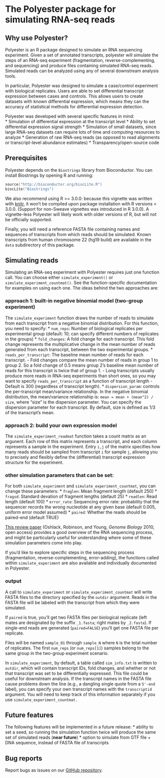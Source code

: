 <!--
%\VignetteEngine{knitr::knitr}
%\VignetteIndexEntry{Simulating RNA-seq reads with Polyester}
-->

# The Polyester package for simulating RNA-seq reads

## Why use Polyester?

Polyester is an R package designed to simulate an RNA sequencing experiment. Given a set of annotated transcripts, polyester will simulate the steps of an RNA-seq experiment (fragmentation, reverse-complementing, and sequencing) and produce files containing simulated RNA-seq reads. Simulated reads can be analyzed using any of several downstream analysis tools. 

In particular, Polyester was designed to simulate a case/control experiment with biological replicates. Users are able to set differential transcript expression between cases and controls. This allows users to create datasets with known differential expression, which means they can the accuracy of statistical methods for differential expression detection.

Polyester was developed with several specific features in mind:  
* Simulation of differential expression at the transcript level
* Ability to set differential expression signal strength
* Simulation of small datasets, since large RNA-seq datasets can require lots of time and computing resources to analyze
* Generation of raw RNA-seq reads (as opposed to read alignments or transcript-level abundance estimates)
* Transparency/open-source code

## Prerequisites

Polyester depends on the `Biostrings` library from Bioconductor. You can install Biostrings by opening R and running:
```S
source("http://bioconductor.org/biocLite.R")
biocLite("Biostrings")
```

We also recommend using R >= 3.0.0: because this vignette was written with [knitr](http://yihui.name/knitr/), it won't be compiled upon package installation with R versions < 3.0.0. (Support for non-Sweave vignettes was introduced in R 3.0.0). A vignette-less Polyester will likely work with older versions of R, but will not be officially supported.

Finally, you will need a reference FASTA file containing names and sequences of transcripts from which reads should be simulated. Known transcripts from human chromosome 22 (hg19 build) are available in the `data` subdirectory of this package. 

## Simulating reads

Simulating an RNA-seq experiment with Polyester requires just one function call. You can choose either `simulate_experiment()` or `simulate_experiment_countmat()`. See the function-specific documentation for examples on using each one. The ideas behind the two approaches are:

### approach 1: built-in negative binomial model (two-group experiment)
The `simulate_experiment` function draws the number of reads to simulate from each transcript from a negative binomial distribution. For this function, you need to specify:
* `num_reps`: Number of biological replicates per experimental group (default: 10; can specify different numbers of replicates in the groups)
* `fold_changes`: A fold change for each transcript. This fold change represents the multiplicative change in the mean number of reads generated from each transcript, between the two experimental groups.
* `reads_per_transcript`: The baseline mean number of reads for each transcript. 
    - Fold changes compare the mean number of reads in group 1 to group 2. So a fold change of 0.5 means group 2's baseline mean number of reads for this transcript is twice that of group 1.
    - Long transcripts usually produce more reads in RNA-seq experiments than short ones, so you may want to specify `reads_per_transcript` as a function of transcript length
    - Default is 300 (regardless of transcript length).
* `dispersion_param`: controls the per-transcript mean/variance relationship. In the negative binomial distribution, the mean/variance relationship is: ```mean = mean + (mean^2) / size```, where "size" is the dispersion parameter. You can specify the dispersion parameter for each transcript. By default, size is defined as 1/3 of the transcript's mean.

### approach 2: build your own expression model
The `simulate_experiment_readmat` function takes a count matrix as an argunent. Each row of this matrix represents a transcript, and each column represents a sample in the experiment. Entry `i,j` of the matrix specifies how many reads should be sampled from transcript `i` for sample `j`, allowing you to precisely and flexibly define the (differential) transcript expression structure for the experiment.

### other simulation parameters that can be set:
For both `simulate_experiment` and `simulate_experiment_countmat`, you can change these parameters:
* `fraglen`: Mean fragment length (default 250)
* `fragsd`: Standard devation of fragment lengths (default 25)
* `readlen`: Read length (default 100)
* `error_rate`: Sequencing error rate: probability that the sequencer records the wrong nucleotide at any given base (default 0.005, uniform error model assumed)
* `paired`: Whether the reads should be paired-end (default TRUE)

[This review paper](http://genomebiology.com/2010/11/12/220) (Oshlack, Robinson, and Young, _Genome Biology_ 2010, open access) provides a good overview of the RNA sequencing process, and might be particularly useful for understanding where some of these simulation parameters come into play.

If you'd like to explore specific steps in the sequencing process (fragmentation, reverse-complementing, error-adding), the functions called within `simulate_experiment` are also available and individually documented in Polyester.

### output
A call to `simulate_experiment` or `simulate_experiment_countmat` will write FASTA files to the directory specified by the `outdir` argument. Reads in the FASTA file will be labeled with the transcript from which they were simulated.

If `paired` is true, you'll get two FASTA files per biological replicate (left mates are designated by the suffix `_1.fasta`; right mates by `_2.fasta`). If single-end reads are generated (`paired=FALSE`) you'll get one FASTA file per replicate. 

Files will be named `sample_01` through `sample_N` where `N` is the total number of replicates. The first `num_reps` (or `num_reps[1]`) samples belong to the same group in the two-group experiment scenario. 

In `simulate_experiment`, by default, a table called `sim_info.txt` is written to `outdir`, which will contain transcript IDs, fold changes, and whether or not that transcript was set to be differentially expressed. This file could be useful for downstream analysis. If the transcript names in the FASTA file cause problems down the line (e.g., a dangling single quote from a `5'-end` label), you can specify your own transcript names with the `transcriptid` argument. You will need to keep track of this information separately if you use `simulate_experiment_countmat.`

## Future features
The following features will be implemented in a future release: 
* ability to set a seed, so running the simulation function twice will produce the same set of simulated reads (**near future**)
* option to simulate from GTF file + DNA sequence, instead of FASTA file of transcripts

## Bug reports
Report bugs as issues on our [GitHub repository](https://github.com/alyssafrazee/ballgown/tree/master/polyester). 